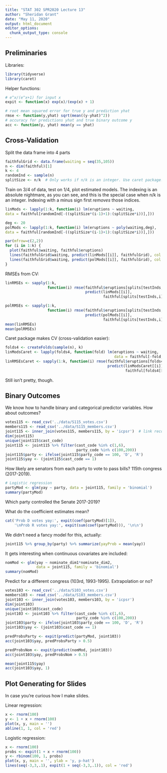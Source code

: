 ```yaml
---
title: "STAT 302 SPR2020 Lecture 13"
author: "Sheridan Grant"
date: "May 11, 2020"
output: html_document
editor_options: 
  chunk_output_type: console
---
```


## Preliminaries

Libraries:
```r
library(tidyverse)
library(caret)
```

Helper functions:
```r
# e^x/(e^x+1) for input x
expit <- function(x) exp(x)/(exp(x) + 1)

# root mean squared error for true y and prediction yhat
rmse <- function(y,yhat) sqrt(mean((y-yhat)^2))
# accuracy for predictions yhat and true binary outcome y
acc <- function(y, yhat) mean(y == yhat)
```

## Cross-Validation

Split the data frame into 4 parts
```r
faithfulGrid <- data.frame(waiting = seq(35,105))
n <- dim(faithful)[1]
k <- 4
randomInd <- sample(n)
splitSize <- n/k  # Only works if n/k is an integer. Use caret package!
```

Train on 3/4 of data, test on 1/4, plot estimated models. The indexing is an absolute nightmare, as you can see, and this is the special case when n/k is an integer. Indexing with a minus sign first *removes* those indices.
```r
linMods <- lapply(1:k, function(i) lm(eruptions ~ waiting,
data = faithful[randomInd[-((splitSize*(i-1)+1):(splitSize*i))],]))

deg <- 20
polMods <- lapply(1:k, function(i) lm(eruptions ~ poly(waiting,deg),
data = faithful[randomInd[-((splitSize*(i-1)+1):(splitSize*i))],]))

par(mfrow=c(2,2))
for (i in 1:k) {
  plot(faithful$waiting, faithful$eruptions)
  lines(faithfulGrid$waiting, predict(linMods[[i]], faithfulGrid), col = 'red')
  lines(faithfulGrid$waiting, predict(polMods[[i]], faithfulGrid), col = 'blue')
}
```

RMSEs from CV:
```r
linRMSEs <- sapply(1:k, 
                   function(i) rmse(faithful$eruptions[splits[testInds,i]],
                                    predict(linMods[[i]],
                                            faithful[splits[testInds,i],])))

polRMSEs <- sapply(1:k, 
                   function(i) rmse(faithful$eruptions[splits[testInds,i]],
                                    predict(polMods[[i]],
                                            faithful[splits[testInds,i],])))
mean(linRMSEs)
mean(polRMSEs)
```

Caret package makes CV (cross-validation easier):
```r
folds4 <- createFolds(sample(n), k)
linModsCaret <- lapply(folds4, function(fold) lm(eruptions ~ waiting,
                                                 data = faithful[-fold,]))
linRMSEsCaret <- sapply(1:k, function(i) rmse(faithful$eruptions[folds4[[i]]],
                                              predict(linModsCaret[[i]],
                                                      faithful[folds4[[i]],])))
```
Still isn't pretty, though.


## Binary Outcomes

We know how to handle binary and categorical predictor variables. How about outcomes?
```r
votes115 <- read_csv('../data/S115_votes.csv')
members115 <- read_csv('../data/S115_members.csv')
joint115 <- inner_join(votes115, members115, by = 'icpsr')  # link records on senator ID
dim(joint115)
unique(joint115$cast_code)
joint115 <- joint115 %>% filter(cast_code %in% c(1,6),
                                party_code %in% c(100,200))
joint115$party <- ifelse(joint115$party_code == 100, 'D', 'R')
joint115$yay <- (joint115$cast_code == 1)
```

How likely are senators from each party to vote to pass bills? 115th congress (2017-2019).
```r
# Logistic regression
partyMod <- glm(yay ~ party, data = joint115, family = 'binomial')
summary(partyMod)
```
Which party controlled the Senate 2017-2019?

What do the coefficient estimates mean?
```r
cat('Prob D votes yay:', expit(coef(partyMod)[1]),
    '\nProb R votes yay:', expit(sum(coef(partyMod))), '\n\n')
```

We didn't need a fancy model for this, actually:
```r
joint115 %>% group_by(party) %>% summarize(yayProb = mean(yay))
```

It gets interesting when continuous covariates are included:
```r
nomMod <- glm(yay ~ nominate_dim1*nominate_dim2, 
              data = joint115, family = 'binomial')
summary(nomMod)
```

Predict for a different congress (103rd, 1993-1995). Extrapolation or no?
```r
votes103 <- read_csv('../data/S103_votes.csv')
members103 <- read_csv('../data/S103_members.csv')
joint103 <- inner_join(votes103, members103, by = 'icpsr')
dim(joint103)
unique(joint103$cast_code)
joint103 <- joint103 %>% filter(cast_code %in% c(1,6),
                                party_code %in% c(100,200))
joint103$party <- ifelse(joint103$party_code == 100, 'D', 'R')
joint103$yay <- (joint103$cast_code == 1)
```

```r
predProbsParty <- expit(predict(partyMod, joint103))
acc(joint103$yay, predProbsParty > 0.5)

predProbsNom <- expit(predict(nomMod, joint103))
acc(joint103$yay, predProbsNom > 0.5)

mean(joint115$yay)
acc(joint103$yay, 1)
```

## Plot Generating for Slides

In case you're curious how I make slides.

Linear regression:
```r
x <- rnorm(100)
y <- 1 + x + rnorm(100)
plot(x, y, main = '')
abline(1, 1, col = 'red')
```

Logistic regression:
```r
x <- rnorm(100)
probs <- expit(1 + x + rnorm(100))
y <- rbinom(100, 1, probs)
plot(x, y, main = '', ylab = 'y, p-hat')
lines(seq(-3,3,.1), expit(1 + seq(-3,3,.1)), col = 'red')
```

